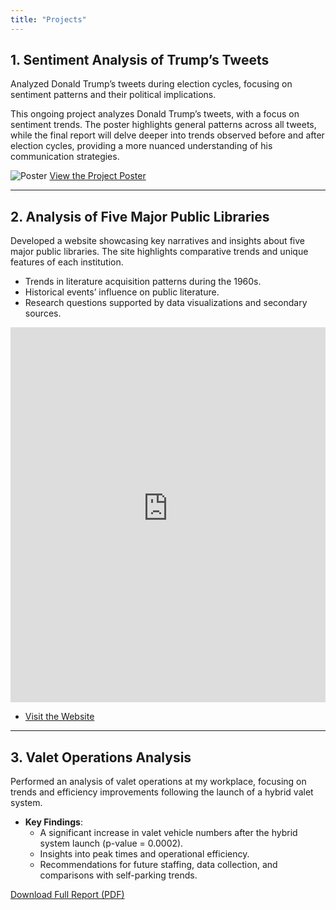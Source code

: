 ```yaml
---
title: "Projects"
---
```


## 1. Sentiment Analysis of Trump's Tweets
Analyzed Donald Trump’s tweets during election cycles, focusing on sentiment patterns and their political implications.  

This ongoing project analyzes Donald Trump's tweets, with a focus on sentiment trends. The poster highlights general patterns across all tweets, while the final report will delve deeper into trends observed before and after election cycles, providing a more nuanced understanding of his communication strategies.

![Poster](Resources/poster.png)
[View the Project Poster](resources/poster.png)

---

## 2. Analysis of Five Major Public Libraries
Developed a website showcasing key narratives and insights about five major public libraries. The site highlights comparative trends and unique features of each institution.

- Trends in literature acquisition patterns during the 1960s.
- Historical events' influence on public literature.
- Research questions supported by data visualizations and secondary sources.

<iframe src="https://politibooks.mobirisesite.com/narrative.html" style="width:100%; height:600px; border:none;"></iframe>

- [Visit the Website](https://politibooks.mobirisesite.com/narrative.html)

---

## 3. Valet Operations Analysis
Performed an analysis of valet operations at my workplace, focusing on trends and efficiency improvements following the launch of a hybrid valet system.

- **Key Findings**:
  - A significant increase in valet vehicle numbers after the hybrid system launch (p-value = 0.0002).
  - Insights into peak times and operational efficiency.
  - Recommendations for future staffing, data collection, and comparisons with self-parking trends.

<a href="Resources/Valet-Vehicle-Report.pdf" target="_blank">Download Full Report (PDF)</a>


